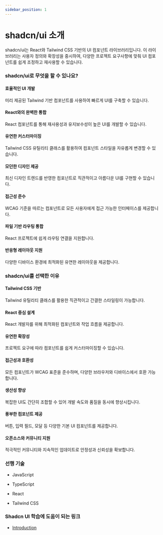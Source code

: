 ```yaml
---
sidebar_position: 1
---
```


# shadcn/ui 소개

shadcn/ui는 React와 Tailwind CSS 기반의 UI 컴포넌트 라이브러리입니다. 이 라이브러리는 사용자 정의와 확장성을 중시하여, 다양한 프로젝트 요구사항에 맞춰 UI 컴포넌트를 쉽게 조정하고 재사용할 수 있습니다.

### shadcn/ui로 무엇을 할 수 있나요?

#### 효율적인 UI 개발

미리 제공된 Tailwind 기반 컴포넌트를 사용하여 빠르게 UI를 구축할 수 있습니다.

#### React와의 완벽한 통합

React 컴포넌트를 통해 재사용성과 유지보수성이 높은 UI를 개발할 수 있습니다.

#### 유연한 커스터마이징

Tailwind CSS 유틸리티 클래스를 활용하여 컴포넌트 스타일을 자유롭게 변경할 수 있습니다.

#### 모던한 디자인 제공

최신 디자인 트렌드를 반영한 컴포넌트로 직관적이고 아름다운 UI를 구현할 수 있습니다.

#### 접근성 준수

WCAG 기준을 따르는 컴포넌트로 모든 사용자에게 접근 가능한 인터페이스를 제공합니다.

#### 파일 기반 라우팅 통합

React 프로젝트에 쉽게 라우팅 연결을 지원합니다.

#### 반응형 레이아웃 지원

다양한 디바이스 환경에 최적화된 유연한 레이아웃을 제공합니다.

### shadcn/ui를 선택한 이유

#### Tailwind CSS 기반

Tailwind 유틸리티 클래스를 활용한 직관적이고 간결한 스타일링이 가능합니다.

#### React 중심 설계

React 개발자를 위해 최적화된 컴포넌트와 작업 흐름을 제공합니다.

#### 유연한 확장성

프로젝트 요구에 따라 컴포넌트를 쉽게 커스터마이징할 수 있습니다.

#### 접근성과 호환성

모든 컴포넌트가 WCAG 표준을 준수하며, 다양한 브라우저와 디바이스에서 호환 가능합니다.

#### 생산성 향상

복잡한 UI도 간단히 조합할 수 있어 개발 속도와 품질을 동시에 향상시킵니다.

#### 풍부한 컴포넌트 제공

버튼, 입력 필드, 모달 등 다양한 기본 UI 컴포넌트를 제공합니다.

#### 오픈소스와 커뮤니티 지원

적극적인 커뮤니티와 지속적인 업데이트로 안정성과 신뢰성을 확보합니다.

### 선행 기술

- JavaScript

- TypeScript

- React

- Tailwind CSS

### Shadcn UI 학습에 도움이 되는 링크

- [Introduction](https://ui.shadcn.com/docs)
